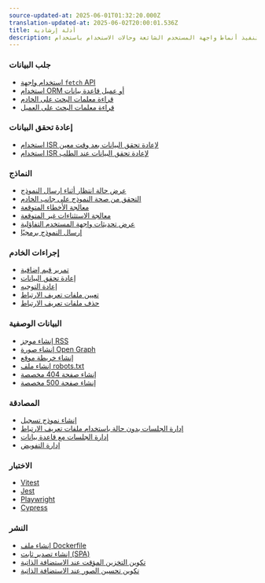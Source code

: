 ```yaml
---
source-updated-at: 2025-06-01T01:32:20.000Z
translation-updated-at: 2025-06-02T20:00:01.536Z
title: أدلة إرشادية
description: تعلم كيفية تنفيذ أنماط واجهة المستخدم الشائعة وحالات الاستخدام باستخدام Next.js
---
```


### جلب البيانات

- [استخدام واجهة `fetch` API](/docs/app/getting-started/fetching-data#with-the-fetch-api)
- [استخدام ORM أو عميل قاعدة بيانات](/docs/app/getting-started/fetching-data#with-an-orm-or-database)
- [قراءة معلمات البحث على الخادم](/docs/app/api-reference/file-conventions/page)
- [قراءة معلمات البحث على العميل](/docs/app/api-reference/functions/use-search-params)

### إعادة تحقق البيانات

- [استخدام ISR لإعادة تحقق البيانات بعد وقت معين](/docs/app/guides/incremental-static-regeneration#time-based-revalidation)
- [استخدام ISR لإعادة تحقق البيانات عند الطلب](/docs/app/guides/incremental-static-regeneration#on-demand-revalidation-with-revalidatepath)

### النماذج

- [عرض حالة انتظار أثناء إرسال النموذج](/docs/app/guides/forms)
- [التحقق من صحة النموذج على جانب الخادم](/docs/app/guides/forms)
- [معالجة الأخطاء المتوقعة](/docs/app/getting-started/error-handling#handling-expected-errors)
- [معالجة الاستثناءات غير المتوقعة](/docs/app/getting-started/error-handling#handling-uncaught-exceptions)
- [عرض تحديثات واجهة المستخدم التفاؤلية](/docs/app/guides/forms#optimistic-updates)
- [إرسال النموذج برمجيًا](/docs/app/guides/forms#programmatic-form-submission)

### إجراءات الخادم

- [تمرير قيم إضافية](/docs/app/guides/forms)
- [إعادة تحقق البيانات](/docs/app/building-your-application/data-fetching/server-actions-and-mutations#revalidating-data)
- [إعادة التوجيه](/docs/app/building-your-application/data-fetching/server-actions-and-mutations#redirecting)
- [تعيين ملفات تعريف الارتباط](/docs/app/api-reference/functions/cookies#setting-a-cookie)
- [حذف ملفات تعريف الارتباط](/docs/app/api-reference/functions/cookies#deleting-cookies)

### البيانات الوصفية

- [إنشاء موجز RSS](/docs/app/building-your-application/routing/route-handlers#non-ui-responses)
- [إنشاء صورة Open Graph](/docs/app/api-reference/file-conventions/metadata/opengraph-image)
- [إنشاء خريطة موقع](/docs/app/api-reference/file-conventions/metadata/sitemap)
- [إنشاء ملف robots.txt](/docs/app/api-reference/file-conventions/metadata/robots)
- [إنشاء صفحة 404 مخصصة](/docs/app/api-reference/file-conventions/not-found)
- [إنشاء صفحة 500 مخصصة](/docs/app/api-reference/file-conventions/error)

### المصادقة

- [إنشاء نموذج تسجيل](/docs/app/guides/authentication#sign-up-and-login-functionality)
- [إدارة الجلسات بدون حالة باستخدام ملفات تعريف الارتباط](/docs/app/guides/authentication#stateless-sessions)
- [إدارة الجلسات مع قاعدة بيانات](/docs/app/guides/authentication#database-sessions)
- [إدارة التفويض](/docs/app/guides/authentication#authorization)

### الاختبار

- [Vitest](/docs/app/guides/testing/vitest)
- [Jest](/docs/app/guides/testing/jest)
- [Playwright](/docs/app/guides/testing/playwright)
- [Cypress](/docs/app/guides/testing/cypress)

### النشر

- [إنشاء ملف Dockerfile](/docs/app/getting-started/deploying#docker)
- [إنشاء تصدير ثابت (SPA)](/docs/app/guides/static-exports)
- [تكوين التخزين المؤقت عند الاستضافة الذاتية](/docs/app/guides/self-hosting#configuring-caching)
- [تكوين تحسين الصور عند الاستضافة الذاتية](/docs/app/guides/self-hosting#image-optimization)
